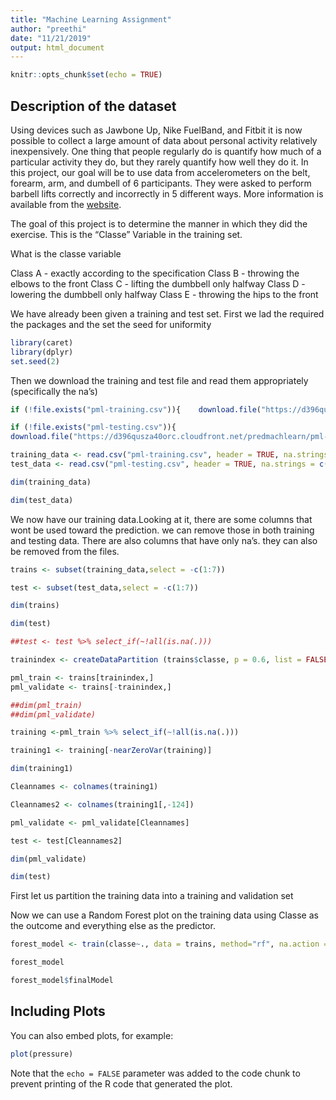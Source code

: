 ```yaml
---
title: "Machine Learning Assignment"
author: "preethi"
date: "11/21/2019"
output: html_document
---
```


```r
knitr::opts_chunk$set(echo = TRUE)
```

## Description of the dataset

Using devices such as Jawbone Up, Nike FuelBand, and Fitbit it is now possible to collect a large amount of data about personal activity relatively inexpensively. One thing that people regularly do is quantify how much of a particular activity they do, but they rarely quantify how well they do it. 
In this project, our goal will be to use data from accelerometers on the belt, forearm, arm, and dumbell of 6 participants. They were asked to perform barbell lifts correctly and incorrectly in 5 different ways. More information is available from the [website](http://web.archive.org/web/20161224072740/http:/groupware.les.inf.puc-rio.br/har). 

The goal of this project is to determine the manner in which they did the exercise. This is the "Classe" Variable in the training set. 

What is the classe variable

Class A - exactly according to the specification
Class B - throwing the elbows to the front
Class C - lifting the dumbbell only halfway
Class D - lowering the dumbbell only halfway
Class E - throwing the hips to the front

We have already been given a training and test set.
First we lad the required the packages and the set the seed for uniformity

```r
library(caret)
library(dplyr)
set.seed(2)
```

Then we download the training and test file and read them appropriately (specifically the na's)

```r
if (!file.exists("pml-training.csv")){    download.file("https://d396qusza40orc.cloudfront.net/predmachlearn/pml-training.csv",destfile = "./pml-training.csv", quiet = TRUE)}

if (!file.exists("pml-testing.csv")){
download.file("https://d396qusza40orc.cloudfront.net/predmachlearn/pml-testing.csv",destfile = "./pml-testing.csv", quiet = TRUE)}

training_data <- read.csv("pml-training.csv", header = TRUE, na.strings = c("NA","#DIV/0!",""))
test_data <- read.csv("pml-testing.csv", header = TRUE, na.strings = c("NA","#DIV/0!",""))

dim(training_data)

dim(test_data)

```

We now have our training data.Looking at it, there are some columns that wont be used toward the prediction. we can remove those in both training and testing data. There are also columns that have only na's. they can also be removed from the files.

```r

trains <- subset(training_data,select = -c(1:7))

test <- subset(test_data,select = -c(1:7))

dim(trains)

dim(test)

##test <- test %>% select_if(~!all(is.na(.)))

```

```r

trainindex <- createDataPartition (trains$classe, p = 0.6, list = FALSE)

pml_train <- trains[trainindex,]
pml_validate <- trains[-trainindex,]

##dim(pml_train)
##dim(pml_validate)

training <-pml_train %>% select_if(~!all(is.na(.)))

training1 <- training[-nearZeroVar(training)]

dim(training1)

Cleannames <- colnames(training1)

Cleannames2 <- colnames(training1[,-124])

pml_validate <- pml_validate[Cleannames]

test <- test[Cleannames2]

dim(pml_validate)

dim(test)

```


First let us partition the training data into a training and validation set


Now we can use a Random Forest plot on the training data using Classe as the outcome and everything else as the predictor.

```r

forest_model <- train(classe~., data = trains, method="rf", na.action = na.omit)

forest_model

forest_model$finalModel

```
## Including Plots

You can also embed plots, for example:

```r
plot(pressure)
```

Note that the `echo = FALSE` parameter was added to the code chunk to prevent printing of the R code that generated the plot.
